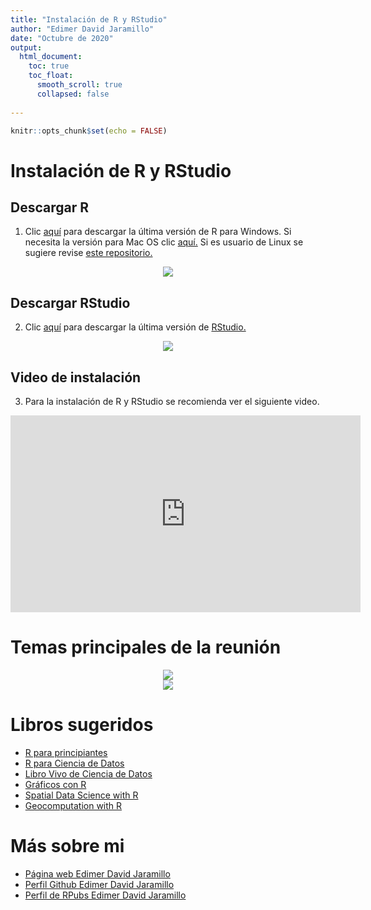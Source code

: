 ---
title: "Instalación de R y RStudio"
author: "Edimer David Jaramillo"
date: "Octubre de 2020"
output:
  html_document:
    toc: true
    toc_float:
      smooth_scroll: true
      collapsed: false
    
---

```{r setup, include=FALSE}
knitr::opts_chunk$set(echo = FALSE)
```

# Instalación de R y RStudio

## Descargar R

  1. Clic [aquí](https://cran.r-project.org/bin/windows/base/) para descargar la última versión de R para Windows. Si necesita la versión para Mac OS clic [aquí.](https://cran.r-project.org/bin/macosx/) Si es usuario de Linux se sugiere revise [este repositorio.](https://cran.r-project.org/bin/linux/)

<center>
<img src = "img/R.PNG"/>
</center>

## Descargar RStudio

  2. Clic [aquí](https://rstudio.com/products/rstudio/download/) para descargar la última versión de [RStudio.](https://rstudio.com/)
  
<center>
<img src = "img/RStudio.PNG"/>
</center>  

## Video de instalación

  3. Para la instalación de R y RStudio se recomienda ver el siguiente video.

<iframe width="560" height="315" src="https://www.youtube.com/embed/Nj6VlcKMmWc" frameborder="0" allowfullscreen></iframe>

# Temas principales de la reunión

<center>
<img src = "https://trainingsinvelachery.in/wp-content/uploads/2020/01/datascience.png"/>
</center> 

<center>
<img src = "https://www.houseofbots.com/images/news/3764/cover.png"/>
</center> 

# Libros sugeridos

- [R para principiantes](https://bookdown.org/jboscomendoza/r-principiantes4/)
- [R para Ciencia de Datos](https://es.r4ds.hadley.nz/)
- [Libro Vivo de Ciencia de Datos](https://librovivodecienciadedatos.ai/)
- [Gráficos con R](https://fhernanb.github.io/Graficos-con-R/)
- [Spatial Data Science with R](https://rspatial.org/)
- [Geocomputation with R](https://geocompr.robinlovelace.net/)

# Más sobre mi

- [Página web Edimer David Jaramillo](https://edimer.github.io/)
- [Perfil Github Edimer David Jaramillo](https://github.com/Edimer)
- [Perfil de RPubs Edimer David Jaramillo](https://rpubs.com/Edimer)

